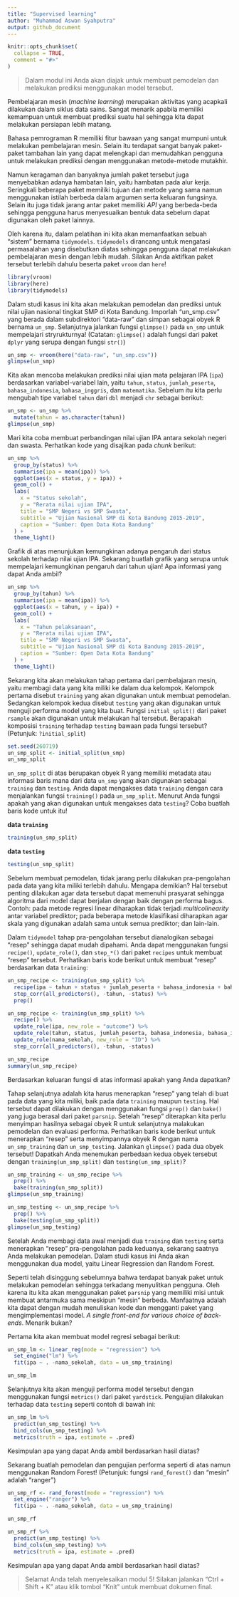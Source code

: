 ```yaml
---
title: "Supervised learning"
author: "Muhammad Aswan Syahputra"
output: github_document
---
```


```r
knitr::opts_chunk$set(
  collapse = TRUE,
  comment = "#>"
)
```
<!-- Baris kode di atas merupakan pengaturan untuk dokumen R Markdown dan tidak akan tercetak pada berkas dokumen akhir -->

> Dalam modul ini Anda akan diajak untuk membuat pemodelan dan melakukan prediksi menggunakan model tersebut.

Pembelajaran mesin (*machine learning*) merupakan aktivitas yang acapkali dilakukan dalam siklus data sains. Sangat menarik apabila memiliki kemampuan untuk membuat prediksi suatu hal sehingga kita dapat melakukan persiapan lebih matang.

Bahasa pemrograman R memiliki fitur bawaan yang sangat mumpuni untuk melakukan pembelajaran mesin. Selain itu terdapat sangat banyak paket-paket tambahan lain yang dapat melengkapi dan memudahkan pengguna untuk melakukan prediksi dengan menggunakan metode-metode mutakhir.

Namun keragaman dan banyaknya jumlah paket tersebut juga menyebabkan adanya hambatan lain, yaitu hambatan pada alur kerja. Seringkali beberapa paket memiliki tujuan dan metode yang sama namun menggunakan istilah berbeda dalam argumen serta keluaran fungsinya. Selain itu juga tidak jarang antar paket memiliki *API* yang berbeda-beda sehingga pengguna harus menyesuaikan bentuk data sebelum dapat digunakan oleh paket lainnya.

Oleh karena itu, dalam pelatihan ini kita akan memanfaatkan sebuah "sistem" bernama `tidymodels`. `tidymodels` dirancang untuk mengatasi permasalahan yang disebutkan diatas sehingga pengguna dapat melakukan pembelajaran mesin dengan lebih mudah. Silakan Anda aktifkan paket tersebut terlebih dahulu beserta paket `vroom` dan `here`!

```r
library(vroom)
library(here)
library(tidymodels)
```

Dalam studi kasus ini kita akan melakukan pemodelan dan prediksi untuk nilai ujian nasional tingkat SMP di Kota Bandung. Imporlah "un_smp.csv" yang berada dalam subdirektori "data-raw" dan simpan sebagai obyek R bernama `un_smp`. Selanjutnya jalankan fungsi `glimpse()` pada `un_smp` untuk mempelajari stryrukturnya! (Catatan: `glimpse()` adalah fungsi dari paket `dplyr` yang serupa dengan fungsi `str()`)

```r
un_smp <- vroom(here("data-raw", "un_smp.csv"))
glimpse(un_smp)
```

Kita akan mencoba melakukan prediksi nilai ujian mata pelajaran IPA (`ipa`) berdasarkan variabel-variabel lain, yaitu `tahun`, `status`, `jumlah_peserta`, `bahasa_indonesia`, `bahasa_inggris`, dan `matematika`. Sebelum itu kita perlu mengubah tipe variabel `tahun` dari `dbl` menjadi `chr` sebagai berikut:

```r
un_smp <- un_smp %>% 
  mutate(tahun = as.character(tahun))
glimpse(un_smp)
```

Mari kita coba membuat perbandingan nilai ujian IPA antara sekolah negeri dan swasta. Perhatikan kode yang disajikan pada *chunk* berikut:

```r
un_smp %>% 
  group_by(status) %>% 
  summarise(ipa = mean(ipa)) %>% 
  ggplot(aes(x = status, y = ipa)) +
  geom_col() + 
  labs(
    x = "Status sekolah",
    y = "Rerata nilai ujian IPA",
    title = "SMP Negeri vs SMP Swasta",
    subtitle = "Ujian Nasional SMP di Kota Bandung 2015-2019",
    caption = "Sumber: Open Data Kota Bandung"
  ) +
  theme_light()
```

Grafik di atas menunjukan kemungkinan adanya pengaruh dari status sekolah terhadap nilai ujian IPA. Sekarang buatlah grafik yang serupa untuk mempelajari kemungkinan pengaruh dari tahun ujian! Apa informasi yang dapat Anda ambil?

```r
un_smp %>% 
  group_by(tahun) %>% 
  summarise(ipa = mean(ipa)) %>% 
  ggplot(aes(x = tahun, y = ipa)) +
  geom_col() + 
  labs(
    x = "Tahun pelaksanaan",
    y = "Rerata nilai ujian IPA",
    title = "SMP Negeri vs SMP Swasta",
    subtitle = "Ujian Nasional SMP di Kota Bandung 2015-2019",
    caption = "Sumber: Open Data Kota Bandung"
  ) +
  theme_light()
```

Sekarang kita akan melakukan tahap pertama dari pembelajaran mesin, yaitu membagi data yang kita miliki ke dalam dua kelompok. Kelompok pertama disebut `training` yang akan digunakan untuk membuat pemodelan. Sedangkan kelompok kedua disebut `testing` yang akan digunakan untuk menguji performa model yang kita buat. Fungsi `initial_split()` dari paket `rsample` akan digunakan untuk melakukan hal tersebut. Berapakah komposisi `training` terhadap `testing` bawaan pada fungsi tersebut? (Petunjuk: `?initial_split`)

```r
set.seed(260719)
un_smp_split <- initial_split(un_smp)
un_smp_split
```

`un_smp_split` di atas berupakan obyek R yang memiliki metadata atau informasi baris mana dari data `un_smp` yang akan digunakan sebagai `training` dan `testing`. Anda dapat mengakses data `training` dengan cara menjalankan fungsi `training()` pada `un_smp_split`. Menurut Anda fungsi apakah yang akan digunakan untuk mengakses data `testing`? Coba buatlah baris kode untuk itu!

**data `training`**
```r
training(un_smp_split) 
```

**data `testing`**
```r
testing(un_smp_split)
```

Sebelum membuat pemodelan, tidak jarang perlu dilakukan pra-pengolahan pada data yang kita miliki terlebih dahulu. Mengapa demikian? Hal tersebut penting dilakukan agar data tersebut dapat memenuhi prasyarat sehingga algoritma dari model dapat berjalan dengan baik dengan performa bagus. Contoh: pada metode regresi linear diharapkan tidak terjadi *multicolinearity* antar variabel prediktor; pada beberapa metode klasifikasi diharapkan agar skala yang digunakan adalah sama untuk semua prediktor; dan lain-lain.

Dalam `tidymodel` tahap pra-pengolahan tersebut dianalogikan sebagai "resep" sehingga dapat mudah dipahami. Anda dapat menggunakan fungsi `recipe()`, `update_role()`, dan `step_*()` dari paket `recipes` untuk membuat "resep" tersebut. Perhatikan baris kode berikut untuk membuat "resep" berdasarkan data `training`:

```r
un_smp_recipe <- training(un_smp_split) %>% 
  recipe(ipa ~ tahun + status + jumlah_peserta + bahasa_indonesia + bahasa_inggris + matematika) %>% 
  step_corr(all_predictors(), -tahun, -status) %>% 
  prep()

un_smp_recipe <- training(un_smp_split) %>% 
  recipe() %>% 
  update_role(ipa, new_role = "outcome") %>% 
  update_role(tahun, status, jumlah_peserta, bahasa_indonesia, bahasa_inggris, matematika, new_role = "predictor") %>% 
  update_role(nama_sekolah, new_role = "ID") %>% 
  step_corr(all_predictors(), -tahun, -status)

un_smp_recipe
summary(un_smp_recipe)
```

Berdasarkan keluaran fungsi di atas informasi apakah yang Anda dapatkan?

Tahap selanjutnya adalah kita harus menerapkan "resep" yang telah di buat pada data yang kita miliki, baik pada data `training` maupun `testing`. Hal tersebut dapat dilakukan dengan menggunakan fungsi `prep()` dan `bake()` yang juga berasal dari paket `parsnip`. Setelah "resep" diterapkan kita perlu menyimpan hasilnya sebagai obyek R untuk selanjutnya malakukan pemodelan dan evaluasi performa. Perhatikan baris kode berikut untuk menerapkan "resep" serta menyimpannya obyek R dengan nama `un_smp_training` dan `un_smp_testing`. Jalankan `glimpse()` pada dua obyek tersebut! Dapatkah Anda menemukan perbedaan kedua obyek tersebut dengan `training(un_smp_split)` dan `testing(un_smp_split)`?

```r
un_smp_training <- un_smp_recipe %>% 
  prep() %>% 
  bake(training(un_smp_split))
glimpse(un_smp_training)

un_smp_testing <- un_smp_recipe %>% 
  prep() %>% 
  bake(testing(un_smp_split))
glimpse(un_smp_testing)
```

Setelah Anda membagi data awal menjadi dua `training` dan `testing` serta menerapkan "resep" pra-pengolahan pada keduanya, sekarang saatnya Anda melakukan pemodelan. Dalam studi kasus ini Anda akan menggunakan dua model, yaitu Linear Regression dan Random Forest.

Seperti telah disinggung sebelumnya bahwa terdapat banyak paket untuk melakukan pemodelan sehingga terkadang menyulitkan pengguna. Oleh karena itu kita akan menggunakan paket `parsnip` yang memiliki misi untuk membuat antarmuka sama meskipun "mesin" berbeda. Manfaatnya adalah kita dapat dengan mudah menuliskan kode dan mengganti paket yang mengimplementasi model. *A single front-end for various choice of back-ends*. Menarik bukan?

Pertama kita akan membuat model regresi sebagai berikut:

```r
un_smp_lm <- linear_reg(mode = "regression") %>% 
  set_engine("lm") %>% 
  fit(ipa ~ . -nama_sekolah, data = un_smp_training)

un_smp_lm
```

Selanjutnya kita akan menguji performa model tersebut dengan menggunakan fungsi `metrics()` dari paket `yardstick`. Pengujian dilakukan terhadap data `testing` seperti contoh di bawah ini:
```r
un_smp_lm %>% 
  predict(un_smp_testing) %>% 
  bind_cols(un_smp_testing) %>% 
  metrics(truth = ipa, estimate = .pred)
```

Kesimpulan apa yang dapat Anda ambil berdasarkan hasil diatas?

Sekarang buatlah pemodelan dan pengujian performa seperti di atas namun menggunakan Random Forest! (Petunjuk: fungsi `rand_forest()` dan "mesin" adalah "ranger")

```r
un_smp_rf <- rand_forest(mode = "regression") %>% 
  set_engine("ranger") %>% 
  fit(ipa ~ . -nama_sekolah, data = un_smp_training)

un_smp_rf
```

```r
un_smp_rf %>% 
  predict(un_smp_testing) %>% 
  bind_cols(un_smp_testing) %>% 
  metrics(truth = ipa, estimate = .pred)
```

Kesimpulan apa yang dapat Anda ambil berdasarkan hasil diatas?

> Selamat Anda telah menyelesaikan modul 5! Silakan jalankan "Ctrl + Shift + K" atau klik tombol "Knit" untuk membuat dokumen final.
